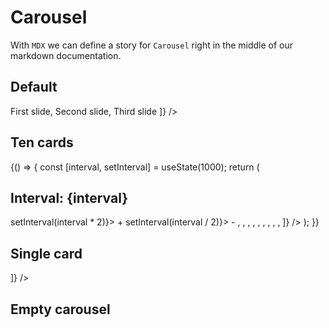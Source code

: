
<Meta title="Design system|Carousel" component={Carousel} />

# Carousel

With `MDX` we can define a story for `Carousel` right in the middle of our markdown documentation.

## Default

<Story name="default">
  <Wrapper>
    <Carousel
      interval={null}
      slides={[
        <Item>First slide</Item>,
        <Item>Second slide</Item>,
        <Item>Third slide</Item>
      ]}
    />
  </Wrapper>
</Story>

## Ten cards

<Story name='Ten cards'>
  {() => {
    const [interval, setInterval] = useState(1000);
    return (
      <Wrapper>
        <InnerWrapper>
          <H2>
            <Text foregroundColor="white">Interval: {interval}</Text>
          </H2>
          <ContainedButton onClick={() => setInterval(interval * 2)}>
            <Span>+</Span>
          </ContainedButton>
          <ContainedButton onClick={() => setInterval(interval / 2)}>
            <Span>-</Span>
          </ContainedButton>
        </InnerWrapper>
        <Carousel
          interval={interval}
          slides={[
            <Card
              title="Card 1"
              secondaryText="Secondary text"
              image={{
                src:
                  "https://en.es-static.us/upl/2013/09/sunrise-red-sea-Graham-Telford-e1489764712368.jpg",
                alt: "test"
              }}
              margin={0}
            />,
            <Card
              title="Card 2"
              secondaryText="Secondary text"
              image={{
                src:
                  "https://en.es-static.us/upl/2013/09/sunrise-red-sea-Graham-Telford-e1489764712368.jpg",
                alt: "test"
              }}
              margin={0}
            />,
            <Card
              title="Card 3"
              secondaryText="Secondary text"
              image={{
                src:
                  "https://en.es-static.us/upl/2013/09/sunrise-red-sea-Graham-Telford-e1489764712368.jpg",
                alt: "test"
              }}
              margin={0}
            />,
            <Card
              title="Card 4"
              secondaryText="Secondary text"
              image={{
                src:
                  "https://en.es-static.us/upl/2013/09/sunrise-red-sea-Graham-Telford-e1489764712368.jpg",
                alt: "test"
              }}
              margin={0}
            />,
            <Card
              title="Card 5"
              secondaryText="Secondary text"
              image={{
                src:
                  "https://en.es-static.us/upl/2013/09/sunrise-red-sea-Graham-Telford-e1489764712368.jpg",
                alt: "test"
              }}
              margin={0}
            />,
            <Card
              title="Card 6"
              secondaryText="Secondary text"
              image={{
                src:
                  "https://en.es-static.us/upl/2013/09/sunrise-red-sea-Graham-Telford-e1489764712368.jpg",
                alt: "test"
              }}
              margin={0}
            />,
            <Card
              title="Card 7"
              secondaryText="Secondary text"
              image={{
                src:
                  "https://en.es-static.us/upl/2013/09/sunrise-red-sea-Graham-Telford-e1489764712368.jpg",
                alt: "test"
              }}
              margin={0}
            />,
            <Card
              title="Card 8"
              secondaryText="Secondary text"
              image={{
                src:
                  "https://en.es-static.us/upl/2013/09/sunrise-red-sea-Graham-Telford-e1489764712368.jpg",
                alt: "test"
              }}
              margin={0}
            />,
            <Card
              title="Card 9"
              secondaryText="Secondary text"
              image={{
                src:
                  "https://en.es-static.us/upl/2013/09/sunrise-red-sea-Graham-Telford-e1489764712368.jpg",
                alt: "test"
              }}
              margin={0}
            />,
            <Card
              title="Card 10"
              secondaryText="Secondary text"
              image={{
                src:
                  "https://en.es-static.us/upl/2013/09/sunrise-red-sea-Graham-Telford-e1489764712368.jpg",
                alt: "test"
              }}
              margin={0}
            />
          ]}
        />
      </Wrapper>
    );
  }}
</Story>

## Single card

<Story name='Single card'>
  <Wrapper>
    <Carousel
      slides={[
        <Card
          title="A single card"
          secondaryText="Secondary text"
          margin={0}
        />
      ]}
    />
  </Wrapper>
</Story>

## Empty carousel

<Story name='Empty carousel'>
    <Wrapper>
      <Carousel slides={[]} />
    </Wrapper>
</Story>
